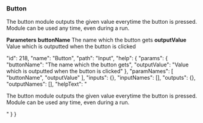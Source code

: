 ### Button

The button module outputs the given value everytime the button is pressed. Module can be used any time, even during a run.







**Parameters**
**buttonName**
The name which the button gets
**outputValue**
Value which is outputted when the button is clicked


  "id": 218,
  "name": "Button",
  "path": "Input",
  "help": {
    "params": {
      "buttonName": "The name which the button gets",
      "outputValue": "Value which is outputted when the button is clicked"
    },
    "paramNames": [
      "buttonName",
      "outputValue"
    ],
    "inputs": {},
    "inputNames": [],
    "outputs": {},
    "outputNames": [],
    "helpText": "<p>The button module outputs the given value everytime the button is pressed. Module can be used any time, even during a run.</p>"
  }
}